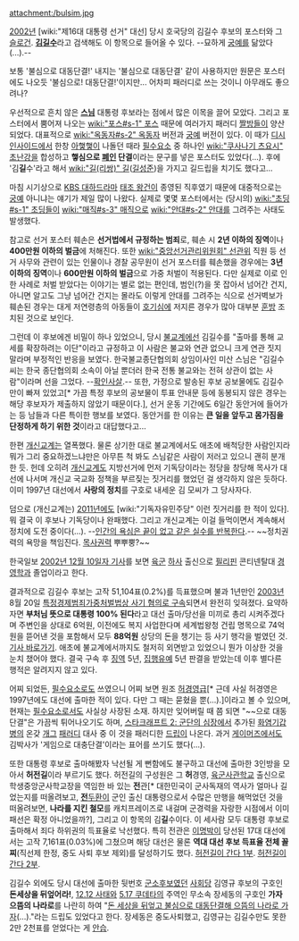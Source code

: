 attachment:/bulsim.jpg 

[[2002년]] [wiki:"제16대 대통령 선거" 대선] 당시 호국당의 김길수 후보의 포스터와 그 [[슬로건]]. '''[[김길수]]'''라고 검색해도 이 항목으로 들어올 수 있다. --묘하게 [[궁예]]를 닮았다(...).--

보통 '불심으로 대동단결!' 내지는 '불심으로 대동단결' 같이 사용하지만 원문은 포스터에도 나오듯 '불심으로! 대동단결!'이지만... 어차피 패러디로 쓰는 것이니 아무래도 좋으려나?

우선적으로 흔치 않은 '''[[스님]]''' 대통령 후보라는 점에서 많은 이목을 끌어 모았다. 그리고 포스터에서 뿜어져 나오는 [[wiki:"포스#s-1" 포스]] 때문에 여러가지 패러디 [[짤방]]들이 양산되었다. 대표적으로 [[wiki:"옥동자#s-2" 옥동자]] 버전과 [[궁예]] 버전이 있다. 이 때가 [[디시인사이드]]에서 한창 [[아햏햏]]이 나돌던 때라 [[필수요소]] 중 하나인 [[wiki:"쿠사나기 츠요시" 초난강]]을 합성하고 '''햏심으로 [[폐인]] 단결'''이라는 문구를 넣은 포스터도 있었다(...). 후에 '김'''길'''수'라고 해서 [[wiki:"길(리쌍)" 길]]([[길성준]])을 가지고 길드립을 치기도 했다고... 

마침 시기상으로 [[KBS 대하드라마]] [[태조 왕건]]이 종영된 직후였기 때문에 대중적으로는 [[궁예]] 아니냐는 얘기가 제일 많이 나왔다. 실제로 몇몇 포스터에서는 (당시의) [[wiki:"초딩#s-1" 초딩]]들이 [[wiki:"매직#s-3" 매직]]으로 [[wiki:"안대#s-2" 안대]]를 그려주는 사태도 발생했다.

참고로 선거 포스터 훼손은 '''선거법에서 규정하는 범죄'''로, 훼손 시 '''2년 이하의 징역'''이나 '''400만원 이하의 벌금'''에 처해진다. 또한 [[wiki:"중앙선거관리위원회" 선관위]] 직원 등 선거 사무와 관련이 있는 인물이나 경찰 공무원이 선거 포스터를 훼손했을 경우에는 '''3년 이하의 징역'''이나 '''600만원 이하의 벌금'''으로 가중 처벌이 적용된다. 다만 실제로 이로 인한 사례로 처벌 받았다는 이야기는 별로 없는 편인데, 범인(?)을 못 잡아서 넘어간 건지, 아니면 알고도 그냥 넘어간 건지는 몰라도 이렇게 안대를 그려주는 식으로 선거벽보가 훼손된 경우는 대게 저연령층의 아동들이 [[호기심]]에 저지른 경우가 많아 대부분 [[훈방]] 조치된 것으로 보인다. 

그런데 이 후보에겐 비밀이 하나 있었으니, 당시 [[불교]]계에선 김길수를 "출마를 통해 교세를 확장하려는 이단"이라고 규정하고 이 사람은 불교와 연관 없으니 크게 연관 짓지 말라며 부정적인 반응을 보였다. 한국불교종단협의회 상임이사인 미산 스님은 "김길수씨는 한국 종단협의회 소속이 아닐 뿐더러 한국 전통 불교와는 전혀 상관이 없는 사람"이라며 선을 그었다. --[[확인사살]].-- 또한, 가정으로 발송된 후보 공보물에도 김길수만이 빠져 있었고[* 가끔 특정 후보의 공보물이 투표 안내문 등에 동봉되지 않은 경우는 해당 후보자가 제출하지 않았기 때문이다.], 선거 운동 기간에도 6일간 동안거에 들어가는 등 남들과 다른 특이한 행보를 보였다. 동안거를 한 이유는 '''큰 일을 앞두고 몸가짐을 단정하게 하기 위한 것'''이라고 대답했다고...

한편 [[개신교]]계는 열폭했다. 물론 상기한 대로 불교계에서도 애초에 배척당한 사람인지라 뭐가 그리 중요하겠느냐만은 아무튼 척 봐도 스님같은 사람이 저러고 있으니 괜히 분개한 듯. 헌데 오히려 [[개신교]]계도 지방선거에 먼저 기독당이라는 정당을 창당해 목사가 대선에 나서며 개신교 국교화 정책을 부르짖는 짓거리를 했었던 걸 생각하지 않은 듯하다. 이미 1997년 대선에서 '''사랑의 정치'''를 구호로 내세운 김 모씨가 그 당사자다.

덤으로 (개신교계는) [[2011년]]에도 [wiki:"기독자유민주당" 이런 짓거리를 한 적이 있다]. 뭐 결국 이 후보나 기독당이나 완패했다. 그리고 개신교계는 이걸 들먹이면서 계속해서 정치에 도전 중이다(...). --[[인간의 욕심은 끝이 없고 같은 실수를 반복한다]].-- ~~정치권력의 욕망을 책임진다. [[목사]]권력 뿌뿌뿡?~~

한국일보 [http://news.naver.com/main/read.nhn?mode=LSD&mid=sec&sid1=102&oid=038&aid=0000163548 2002년 12월 10일자 기사]를 보면 [[대한민국 육군|육군]] [[하사]] 출신으로 [[필리핀]] 콘티넨탈대 [[경영학과]] 졸업이라고 한다.

결과적으로 김길수 후보는 고작 51,104표(0.2%)를 득표했으며 불과 1년만인 [[2003년]] 8월 20일 [http://news.naver.com/main/read.nhn?mode=LSD&mid=sec&sid1=102&oid=001&aid=0000438751 특정경제범죄가중처벌법상 사기 혐의로 구속]되면서 완전히 잊혀졌다. 요약하자면 '''부처님 뜻으로 대통령 100% 된다'''라고 대선 출마/당선을 미끼로 총리 시켜주겠다며 주변인을 상대로 6억원, 이전에도 복지 사업한다며 세계법왕청 건립 명목으로 74억원을 뜯어낸 것을 포함해서 모두 '''88억원''' 상당의 돈을 챙기는 등 사기 행각을 벌였던 것. [http://news.naver.com/main/read.nhn?mode=LSD&mid=sec&sid1=115&oid=055&aid=0000008017 기사 바로가기]. 애초에 불교계에서까지도 철저히 외면받고 있었으니 뭔가 이상한 것을 눈치 챘어야 했다. 결국 구속 후 [[징역]] 5년, [[집행유예]] 5년 판결을 받았는데 이후 별다른 행적은 알려지지 않고 있다.

어찌 되었든, [[필수요소]]로도 쓰였으니 어찌 보면 원조 [[허경영]]급[* 근데 사실 허경영은 1997년에도 대선에 출마한 적이 있다. 다만 그 때는 묻혔을 뿐(...).]이라고 볼 수 있으며, 현재는 [[필수요소]]로서도 사실상 사장된 소재. 하지만 잊어버릴 때 쯤 되면 "~~으로 대동단결"은 가끔씩 튀어나오기도 하며, [[스타크래프트 2: 군단의 심장]]에서 추가된 [[화염기갑병]]의 온갖 [[개그]] [[패러디]] 대사 중 이 것을 패러디한 [[드립]]이 나온다. 과거 [[게이머즈]]에서도 김박사가 '게임으로 대충단결'이라는 표어를 쓰기도 했다(...).

또한 대통령 후보로 출마해봤자 낙선될 게 뻔함에도 불구하고 대선에 출마한 3인방을 모아서 '''허전길'''이라 부르기도 했다. 허전길의 구성원은 그 '''허'''경영, [[육군사관학교]] 출신으로 학생중앙군사학교장을 역임한 바 있는 '''전'''관[* 대한민국이 군사독재의 역사가 얼마나 길었는지를 떠올려보고, [[전두환|'''전'''두환]]이 군인 출신 대통령으로서 수많은 만행을 해먹었던 것을 떠올려보면, '''나라를 지킨 철모'''를 캐치프레이즈로 내걸며 군경력을 자랑한 시점에서 이미 패선은 확정 아니었을까?], 그리고 이 항목의 김'''길'''수이다. 이 세사람 모두 대통령 후보로 출마해서 죄다 하위권의 득표율로 낙선했다. 특히 전관은 [[이명박]]이 당선된 17대 대선에서는 고작 7,161표(0.03%)에 그쳤으며 해당 대선은 물론 '''역대 대선 후보 득표율 전체 꼴찌'''(직선제 한정, 중도 사퇴 후보 제외)를 달성하기도 했다. [http://blog.naver.com/sik914?Redirect=Log&logNo=20116908126 허전길이 간다 1부]. [http://blog.naver.com/drakorc?Redirect=Log&logNo=181730453 허전길이 간다 2부].

김길수 외에도 당시 대선에 출마한 뒷번호 [[군소후보]]였던 [[사회당]] 김영규 후보의 구호인 '''돈세상을 뒤엎어라!''', [[12.12 사태]]와 [[5.17 쿠데타]]의 주역인 무소속 장세동의 구호인 '''가자 으뜸의 나라로'''를 나란히 하여 "[[이왕기름넣을거 최대성능으로 가득염|돈 세상을 뒤엎고 불심으로 대동단결해 으뜸의 나라로 가자]](...)."라는 드립도 있었다고 한다. 장세동은 중도사퇴했고, 김영규는 김길수만도 못한 2만 2천표를 얻었다는 게 [[안습]].
